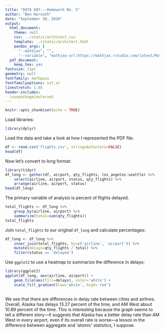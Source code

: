 ```yaml
---
title: "DATA 607---Homework No. 5"
author: "Ben Horvath"
date: "September 30, 2018"
output:
  html_document:
    theme: null
    css: ../static/architect.css
    template: ../static/architect.html
    pandoc_args: [
      "--mathjax", "",
      "--variable", "mathjax-url:https://mathjax.rstudio.com/latest/MathJax.js?config=TeX-AMS-MML_HTMLorMML"]
  pdf_document:
    keep_tex: yes
fontsize: 11pt
geometry: null
fontfamily: mathpazo
fontfamilyoptions: osf,sc
linestretch: 1.05
header-includes:
  \usepackage{eulervm}
---
```


```r
knitr::opts_chunk$set(echo = TRUE)
```

Load libraries:

```r
library(dplyr)
```

Load the data and take a look at how I represented the PDF file:

```r
df <- read.csv('flights.csv', stringsAsFactors=FALSE)
head(df)
```

Now let's convert to long format:

```r
library(tidyr)
df_long <- gather(df, airport, qty_flights, los_angeles:seattle) %>%
    select(airline, airport, status, qty_flights) %>%
    arrange(airline, airport, status)
head(df_long)
```

The primary variable of analysis is percent of flights delayed.

```r
total_flights <- df_long %>%
    group_by(airline, airport) %>%
    summarize(total=sum(qty_flights))
total_flights
```

Join `total_flights` to our original `df_long` and calculate percentages:

```r
df_long <- df_long %>%
    inner_join(total_flights, by=c('airline', 'airport')) %>%
    mutate(delays=qty_flights / total) %>%
    filter(status == 'delayed')
```

Use `ggplot2` to use a heatmap to summarize the difference in delays:

```r
library(ggplot2)
ggplot(df_long, aes(airline, airport)) + 
    geom_tile(aes(fill=delays), color='white') +
    scale_fill_gradient(low='white', high='red')
 
```

We see that there are differences in delay rate between cities and airlines. Overall, Alaska has delays 13.27 percent of the time, and AM West about 10.89 percent of the time. This is interesting because the graph seems to tell a different story---it suggests that Alaska has a better delay rate than AM West in every airport, even if its overall rate is worse---a lesson in the difference between aggregate and 'atomic' statistics, I suppose.